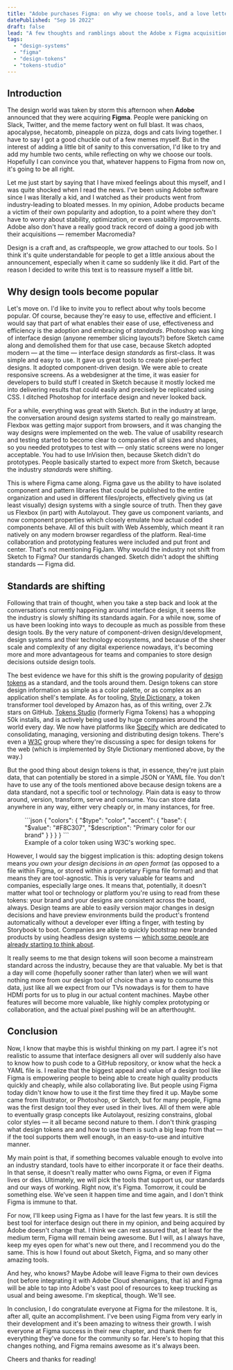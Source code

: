 ```yaml
---
title: "Adobe purchases Figma: on why we choose tools, and a love letter to design tokens"
datePublished: "Sep 16 2022"
draft: false
lead: "A few thoughts and ramblings about the Adobe x Figma acquisition, standardization in software, and why design tokens are the future of interface design."
tags:
  - "design-systems"
  - "figma"
  - "design-tokens"
  - "tokens-studio"
---
```




## Introduction

The design world was taken by storm this afternoon when **Adobe** announced that they were acquiring **Figma**. People were panicking on Slack, Twitter, and the meme factory went on full blast. It was chaos, apocalypse, hecatomb, pineapple on pizza, dogs and cats living together. I have to say I got a good chuckle out of a few memes myself. But in the interest of adding a little bit of sanity to this conversation, I'd like to try and add my humble two cents, while reflecting on why we choose our tools. Hopefully I can convince you that, whatever happens to Figma from now on, it's going to be all right.

<BlogImage
  src="/assets/images/blog/2022/09/figma-fotoshop-meme.jpeg"
  alt="Adobe Photoshop's logo, but using Figma's logo and typography"
  caption="I have to say, I got a good chuckle out of this one."
  width={1658}
  height={854}
  format="jpeg"
/>

Let me just start by saying that I have mixed feelings about this myself, and I was quite shocked when I read the news. I've been using Adobe software since I was literally a kid, and I watched as their products went from industry-leading to bloated messes. In my opinion, Adobe products became a victim of their own popularity and adoption, to a point where they don't have to worry about stability, optimization, or even usability improvements. Adobe also don't have a really good track record of doing a good job with their acquisitions — remember Macromedia?

Design is a craft and, as craftspeople, we grow attached to our tools. So I think it's quite understandable for people to get a little anxious about the announcement, especially when it came so suddenly like it did. Part of the reason I decided to write this text is to reassure myself a little bit.

## Why design tools become popular

Let's move on. I'd like to invite you to reflect about why tools become popular. Of course, because they're easy to use, effective and efficient. I would say that part of what enables their ease of use, effectiveness and efficiency is the adoption and embracing of _standards_. Photoshop was king of interface design (anyone remember slicing layouts?) before Sketch came along and demolished them for that use case, because Sketch adopted modern — at the time — interface design _standards_ as first-class. It was simple and easy to use. It gave us great tools to create pixel-perfect designs. It adopted component-driven design. We were able to create responsive screens. As a webdesigner at the time, it was easier for developers to build stuff I created in Sketch because it mostly locked me into delivering results that could easily and precisely be replicated using CSS. I ditched Photoshop for interface design and never looked back.

<BlogImage
  src="/assets/images/blog/2022/09/ui-design-in-photoshop.jpeg"
  alt="Adobe Photoshop being used to design the interface of a mobile application."
  caption="I don't miss designing interfaces in Photoshop one bit — but not long ago, it was the industry standard."
  width={1280}
  height={720}
  format="jpeg"
/>

For a while, everything was great with Sketch. But in the industry at large, the conversation around design _systems_ started to really go mainstream. Flexbox was getting major support from browsers, and it was changing the way designs were implemented on the web. The value of usability research and testing started to become clear to companies of all sizes and shapes, so you needed prototypes to test with — only static screens were no longer acceptable. You had to use InVision then, because Sketch didn't do prototypes. People basically started to expect more from Sketch, because the industry _standards_ were shifting.

This is where Figma came along. Figma gave us the ability to have isolated component and pattern libraries that could be published to the entire organization and used in different files/projects, effectively giving us (at least visually) design systems with a single source of truth. Then they gave us Flexbox (in part) with Autolayout. They gave us component variants, and now component properties which closely emulate how actual coded components behave. All of this built with Web Assembly, which meant it ran natively on any modern browser regardless of the platform. Real-time collaboration and prototyping features were included and put front and center. That's not mentioning FigJam. Why would the industry not shift from Sketch to Figma? Our standards changed. Sketch didn't adopt the shifting standards — Figma did.

<BlogImage
  src="/assets/images/blog/2022/09/style-guide-in-figma.jpeg"
  alt="A style guide in Figma."
  caption="Figma was the first one to give us proper component libraries at scale."
  width={1224}
  height={765}
  format="jpeg"
/>

## Standards are shifting

Following that train of thought, when you take a step back and look at the conversations currently happening around interface design, it seems like the industry is slowly shifting its standards again. For a while now, some of us have been looking into ways to decouple as much as possible from these design tools. By the very nature of component-driven design/development, design systems and their technology ecosystems, and because of the sheer scale and complexity of any digital experience nowadays, it's becoming more and more advantageous for teams and companies to store design decisions outside design tools.

The best evidence we have for this shift is the growing popularity of [design tokens](https://css-tricks.com/what-are-design-tokens/) as a standard, and the tools around them. Design tokens can store design information as simple as a color palette, or as complex as an application shell's template. As for tooling, [Style Dictionary](https://amzn.github.io/style-dictionary/#/), a token transformer tool developed by Amazon has, as of this writing, over 2.7k stars on GitHub. [Tokens Studio](https://tokens.studio) (formerly Figma Tokens) has a whopping 50k installs, and is actively being used by huge companies around the world every day. We now have platforms like [Specify](https://specifyapp.com) which are dedicated to consolidating, managing, versioning and distributing design tokens. There's even a [W3C](https://www.w3.org/community/design-tokens/) group where they're discussing a spec for design tokens for the web (which is implemented by Style Dictionary mentioned above, by the way.)

But the good thing about design tokens is that, in essence, they're just plain data, that can potentially be stored in a simple JSON or YAML file. You don't have to use any of the tools mentioned above because design tokens are a data standard, not a specific tool or technology. Plain data is easy to throw around, version, transform, serve and consume. You can store data anywhere in any way, either very cheaply or, in many instances, for free.

<figure>
```json
{
  "colors": {
    "$type": "color",
    "accent": {
      "base": {
        "$value": "#F8C307",
        "$description": "Primary color for our brand"
      }
    }
  }
}
```
<figcaption>Example of a color token using W3C's working spec.</figcaption>
</figure>

However, I would say the biggest implication is this: adopting design tokens means _you own your design decisions in an open format_ (as opposed to a file within Figma, or stored within a proprietary Figma file format) and that means they are tool-agnostic. This is very valuable for teams and companies, especially large ones. It means that, potentially, it doesn't matter what tool or technology or platform you're using to read from these tokens: your brand and your designs are consistent across the board, always. Design teams are able to easily version major changes in design decisions and have preview environments build the product's frontend automatically without a developer ever lifting a finger, with testing by Storybook to boot. Companies are able to quickly bootstrap new branded products by using headless design systems — [which some people are already starting to think about](https://www.figma.com/community/file/1138931380490286546).

It really seems to me that design tokens will soon become a mainstream standard across the industry, because they are that valuable. My bet is that a day will come (hopefully sooner rather than later) when we will want nothing more from our design tool of choice than a way to consume this data, just like all we expect from our TVs nowadays is for them to have HDMI ports for us to plug in our actual content machines. Maybe other features will become more valuable, like highly complex prototyping or collaboration, and the actual pixel pushing will be an afterthought.

<BlogImage
  src="/assets/images/blog/2022/09/figma-tokens.png"
  alt="Figma Tokens, a plugin for Figma that allows you to export design tokens from your Figma file."
  caption="Figma Tokens, now known as Tokens Studio, has been battle-tested and is used by many companies around the world."
  width={804}
  height={1000}
  format="png"
/>

## Conclusion

Now, I know that maybe this is wishful thinking on my part. I agree it's not realistic to assume that interface designers all over will suddenly also have to know how to push code to a GitHub repository, or know what the heck a YAML file is. I realize that the biggest appeal and value of a design tool like Figma is empowering people to being able to create high quality products quickly and cheaply, while also collaborating live. But people using Figma today didn't know how to use it the first time they fired it up. Maybe some came from Illustrator, or Photoshop, or Sketch, but for many people, Figma was the first design tool they ever used in their lives. All of them were able to eventually grasp concepts like Autolayout, resizing constrains, global color styles — it all became second nature to them. I don't think grasping what design tokens are and how to use them is such a big leap from that — if the tool supports them well enough, in an easy-to-use and intuitive manner.

My main point is that, if something becomes valuable enough to evolve into an industry standard, tools have to either incorporate it or face their deaths. In that sense, it doesn't really matter who owns Figma, or even if Figma lives or dies. Ultimately, we will pick the tools that support us, our standards and our ways of working. Right now, it's Figma. Tomorrow, it could be something else. We've seen it happen time and time again, and I don't think Figma is immune to that.

For now, I'll keep using Figma as I have for the last few years. It is still the best tool for interface design out there in my opinion, and being acquired by Adobe doesn't change that. I think we can rest assured that, at least for the medium term, Figma will remain being awesome. But I will, as I always have, keep my eyes open for what's new out there, and I recommend you do the same. This is how I found out about Sketch, Figma, and so many other amazing tools.

And hey, who knows? Maybe Adobe will leave Figma to their own devices (not before integrating it with Adobe Cloud shenanigans, that is) and Figma will be able to tap into Adobe's vast pool of resources to keep trucking as usual and being awesome. I'm skeptical, though. We'll see.

In conclusion, I do congratulate everyone at Figma for the milestone. It is, after all, quite an accomplishment. I've been using Figma from very early in their development and it's been amazing to witness their growth. I wish everyone at Figma success in their new chapter, and thank them for everything they've done for the community so far. Here's to hoping that this changes nothing, and Figma remains awesome as it's always been.

Cheers and thanks for reading!
